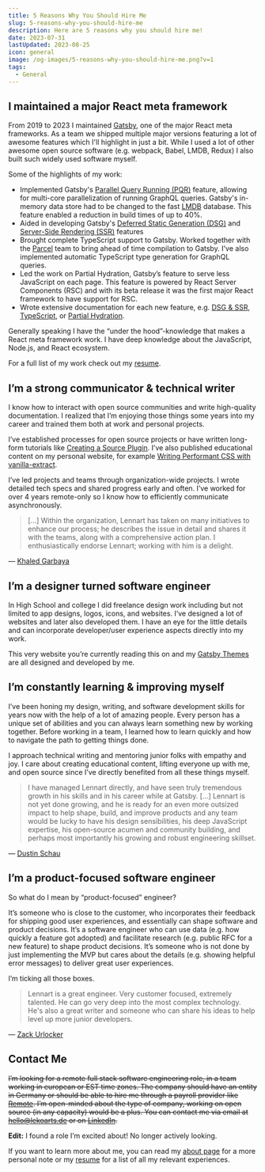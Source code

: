 ```yaml
---
title: 5 Reasons Why You Should Hire Me
slug: 5-reasons-why-you-should-hire-me
description: Here are 5 reasons why you should hire me!
date: 2023-07-31
lastUpdated: 2023-08-25
icon: general
image: /og-images/5-reasons-why-you-should-hire-me.png?v=1
tags:
  - General
---
```


## I maintained a major React meta framework

From 2019 to 2023 I maintained [Gatsby](https://github.com/gatsbyjs/gatsby), one of the major React meta frameworks. As a team we shipped multiple major versions featuring a lot of awesome features which I'll highlight in just a bit. While I used a lot of other awesome open source software (e.g. webpack, Babel, LMDB, Redux) I also built such widely used software myself.

Some of the highlights of my work:

- Implemented Gatsby's [Parallel Query Running (PQR)](https://www.gatsbyjs.com/docs/reference/release-notes/v4.0/#parallel-query-running) feature, allowing for multi-core parallelization of running GraphQL queries. Gatsby's in-memory data store had to be changed to the fast [LMDB](https://github.com/kriszyp/lmdb-js) database. This feature enabled a reduction in build times of up to 40%.
- Aided in developing Gatsby's [Deferred Static Generation (DSG)](https://www.gatsbyjs.com/docs/conceptual/rendering-options/#deferred-static-generation-dsg) and [Server-Side Rendering (SSR)](https://www.gatsbyjs.com/docs/conceptual/rendering-options/#server-side-rendering-ssr) features
- Brought complete TypeScript support to Gatsby. Worked together with the [Parcel](https://parceljs.org/) team to bring ahead of time compilation to Gatsby. I've also implemented automatic TypeScript type generation for GraphQL queries.
- Led the work on Partial Hydration, Gatsby’s feature to serve less JavaScript on each page. This feature is powered by React Server Components (RSC) and with its beta release it was the first major React framework to have support for RSC.
- Wrote extensive documentation for each new feature, e.g. [DSG & SSR](https://www.gatsbyjs.com/docs/conceptual/rendering-options/), [TypeScript](https://www.gatsbyjs.com/docs/how-to/custom-configuration/typescript/), or [Partial Hydration](https://www.gatsbyjs.com/docs/conceptual/partial-hydration/).

Generally speaking I have the “under the hood”-knowledge that makes a React meta framework work. I have deep knowledge about the JavaScript, Node.js, and React ecosystem.

For a full list of my work check out my [resume](/resume/).

## I’m a strong communicator & technical writer

I know how to interact with open source communities and write high-quality documentation. I realized that I’m enjoying those things some years into my career and trained them both at work and personal projects.

I’ve established processes for open source projects or have written long-form tutorials like [Creating a Source Plugin](https://www.gatsbyjs.com/docs/tutorial/creating-a-source-plugin/). I’ve also published educational content on my personal website, for example [Writing Performant CSS with vanilla-extract](/javascript/writing-performant-css-with-vanilla-extract/).

I’ve led projects and teams through organization-wide projects. I wrote detailed tech specs and shared progress early and often. I’ve worked for over 4 years remote-only so I know how to efficiently communicate asynchronously.

> \[...] Within the organization, Lennart has taken on many initiatives to enhance our process; he describes the issue in detail and shares it with the teams, along with a comprehensive action plan. I enthusiastically endorse Lennart; working with him is a delight.

— [Khaled Garbaya](https://www.linkedin.com/in/kgarbaya/)

## I’m a designer turned software engineer

In High School and college I did freelance design work including but not limited to app designs, logos, icons, and websites. I’ve designed a lot of websites and later also developed them. I have an eye for the little details and can incorporate developer/user experience aspects directly into my work.

This very website you’re currently reading this on and my [Gatsby Themes](https://themes.lekoarts.de/) are all designed and developed by me.

## I’m constantly learning & improving myself

I’ve been honing my design, writing, and software development skills for years now with the help of a lot of amazing people. Every person has a unique set of abilities and you can always learn something new by working together. Before working in a team, I learned how to learn quickly and how to navigate the path to getting things done.

I approach technical writing and mentoring junior folks with empathy and joy. I care about creating educational content, lifting everyone up with me, and open source since I’ve directly benefited from all these things myself.

> I have managed Lennart directly, and have seen truly tremendous growth in his skills and in his career while at Gatsby. \[...] Lennart is not yet done growing, and he is ready for an even more outsized impact to help shape, build, and improve products and any team would be lucky to have his design sensibilities, his deep JavaScript expertise, his open-source acumen and community building, and perhaps most importantly his growing and robust engineering skillset.

— [Dustin Schau](https://www.linkedin.com/in/dschau/)

## I’m a product-focused software engineer

So what do I mean by “product-focused” engineer?

It’s someone who is close to the customer, who incorporates their feedback for shipping good user experiences, and essentially can shape software and product decisions. It’s a software engineer who can use data (e.g. how quickly a feature got adopted) and facilitate research (e.g. public RFC for a new feature) to shape product decisions. It’s someone who is not done by just implementing the MVP but cares about the details (e.g. showing helpful error messages) to deliver great user experiences.

I’m ticking all those boxes.

> Lennart is a great engineer. Very customer focused, extremely talented. He can go very deep into the most complex technology. He's also a great writer and someone who can share his ideas to help level up more junior developers.

— [Zack Urlocker](https://www.linkedin.com/in/zurlocker/)

## Contact Me

~~I’m looking for a remote full stack software engineering role, in a team working in european or EST time zones. The company should have an entity in Germany or should be able to hire me through a payroll provider like [Remote](https://remote.com/). I’m open-minded about the type of company, working on open source (in any capacity) would be a plus. You can contact me via email at [hello@lekoarts.de](mailto:hello@lekoarts.de) or on [LinkedIn](https://www.linkedin.com/in/lennart-joergens/).~~

**Edit:** I found a role I’m excited about! No longer actively looking.

If you want to learn more about me, you can read my [about page](/about/) for a more personal note or my [resume](/resume/) for a list of all my relevant experiences.
